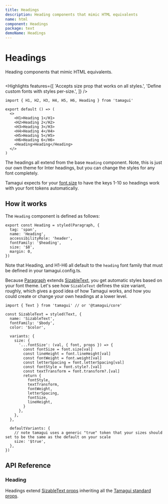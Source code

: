 ```yaml
---
title: Headings
description: Heading components that mimic HTML equivalents
name: html
component: Headings
package: text
demoName: Headings
---
```


# Headings

<Description>Heading components that mimic HTML equivalents.</Description>

<HeroContainer>
  <HeadingsDemo />
</HeroContainer>

```tsx hero template=Headings

```

<Highlights
  features={[
    'Accepts size prop that works on all styles.',
    'Define custom fonts with styles per-size.',
  ]}
/>

```tsx
import { H1, H2, H3, H4, H5, H6, Heading } from 'tamagui'

export default () => (
  <>
    <H1>Heading 1</H1>
    <H2>Heading 2</H2>
    <H3>Heading 3</H3>
    <H4>Heading 4</H4>
    <H5>Heading 5</H5>
    <H6>Heading 6</H6>
    <Heading>Heading</Heading>
  </>
)
```

The headings all extend from the base `Heading` component. Note, this is just our own theme for Inter headings, but you can change the styles for any font completely.

Tamagui expects for your [font.size](/docs/core/configuration#font-tokens) to have the keys 1-10 so headings work with your font tokens automatically.

## How it works

The `Heading` component is defined as follows:

```tsx
export const Heading = styled(Paragraph, {
  tag: 'span',
  name: 'Heading',
  accessibilityRole: 'header',
  fontFamily: '$heading',
  size: '$8',
  margin: 0,
})
```

Note that Heading, and H1-H6 all default to the `heading` font family that must be defined in your tamagui.config.ts.

Because [Paragraph](/docs/components/text#paragraph) extends [SizableText](/docs/components/text#sizabletext), you get automatic styles based on your font theme. Let's see how `SizableText` defines the size variant, roughly, which gives a good idea of how Tamagui works, and how you could create or change your own headings at a lower level.

```tsx
import { Text } from 'tamagui' // or '@tamagui/core'

const SizableText = styled(Text, {
  name: 'SizableText',
  fontFamily: '$body',
  color: '$color',

  variants: {
    size: {
      '...fontSize': (val, { font, props }) => {
        const fontSize = font.size[val]
        const lineHeight = font.lineHeight[val]
        const fontWeight = font.weight[val]
        const letterSpacing = font.letterSpacing[val]
        const fontStyle = font.style?.[val]
        const textTransform = font.transform?.[val]
        return {
          fontStyle,
          textTransform,
          fontWeight,
          letterSpacing,
          fontSize,
          lineHeight,
        }
      },
    },
  },

  defaultVariants: {
    // note tamagui uses a generic "true" token that your sizes should set to be the same as the default on your scale
    size: '$true',
  },
})
```

## API Reference

### Heading

Headings extend [SizableText props](/docs/components/text#sizabletext) inheriting all the [Tamagui standard props](/docs/intro/props).

